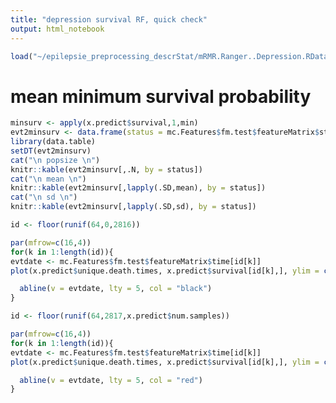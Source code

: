 ```yaml
---
title: "depression survival RF, quick check"
output: html_notebook
---
```



```r
load("~/epilepsie_preprocessing_descrStat/mRMR.Ranger..Depression.RData")
```

# mean minimum survival probability
```r
minsurv <- apply(x.predict$survival,1,min)
evt2minsurv <- data.frame(status = mc.Features$fm.test$featureMatrix$status, minsurv)
library(data.table)
setDT(evt2minsurv)
cat("\n popsize \n")
knitr::kable(evt2minsurv[,.N, by = status])
cat("\n mean \n")
knitr::kable(evt2minsurv[,lapply(.SD,mean), by = status])
cat("\n sd \n")
knitr::kable(evt2minsurv[,lapply(.SD,sd), by = status])
```

```r
id <- floor(runif(64,0,2816))

par(mfrow=c(16,4))
for(k in 1:length(id)){
evtdate <- mc.Features$fm.test$featureMatrix$time[id[k]]
plot(x.predict$unique.death.times, x.predict$survival[id[k],], ylim = c(0,1), main = paste("id ",id[k], ", no event"), xlab ="", ylab="")

  abline(v = evtdate, lty = 5, col = "black")
}
```
```r
id <- floor(runif(64,2817,x.predict$num.samples))

par(mfrow=c(16,4))
for(k in 1:length(id)){
evtdate <- mc.Features$fm.test$featureMatrix$time[id[k]]
plot(x.predict$unique.death.times, x.predict$survival[id[k],], ylim = c(0,1), main = paste("id ",id[k], ", event"), xlab ="", ylab="")

  abline(v = evtdate, lty = 5, col = "red")
}
``````

